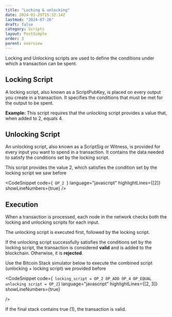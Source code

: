 ```yaml
---
title: "Locking & unlocking"
date: 2024-01-25T15:32:14Z
lastmod: "2024-07-26"
draft: false
category: Scripts
layout: PostSimple
order: 3
parent: overview
---
```


Locking and Unlocking scripts are used to define the conditions under which a transaction can be spent.

## Locking Script

A locking script, also known as a ScriptPubKey, is placed on every output you create in a transaction. It specifies the conditions that must be met for the output to be spent.

<SvgDisplay
    src="/bitcoin-topics/static/images/topics/overview/lock_script.svg"
    width="90%"
    height="auto"
/>

**Example:** This script requires that the unlocking script provides a value that, when added to 2, equals 4.

## Unlocking Script

An unlocking script, also known as a ScriptSig or Witness, is provided for every input you want to spend in a transaction. It contains the data needed to satisfy the conditions set by the locking script.

<SvgDisplay
    src="/bitcoin-topics/static/images/topics/overview/unlock_script.svg"
    width="90%"
    height="auto"
/>

This script provides the value 2, which satisfies the condition set by the locking script we saw before

<CodeSnippet
    code={` 
  OP_2 
`}
    language="javascript"
    highlightLines={[2]}
    showLineNumbers={true}
/>
## Execution

When a transaction is processed, each node in the network checks both the locking and unlocking scripts for each input.

The unlocking script is executed first, followed by the locking script.

If the unlocking script successfully satisfies the conditions set by the locking script, the transaction is considered **valid** and is added to the blockchain. Otherwise, it is **rejected**.

<SvgDisplay
    src="/bitcoin-topics/static/images/topics/p2pk/lock_unlock.svg"
    width="90%"
    height="auto"
/>

Use the Bitcoin Stack simulator below to execute the combined script (unlocking + locking script) we provided before

<CodeSnippet 
  code={` 
  locking_script = OP_2 OP_ADD OP_4 OP_EQUAL
  unlocking script = OP_2
`}
  language="javascript"
  highlightLines={[2, 3]}
  showLineNumbers={true}

/>

If the final stack contains true (1), the transaction is valid.

<StackSimulator showOperations={true} />
